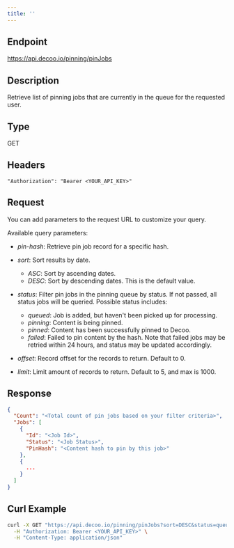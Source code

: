 ```yaml
---
title: ''
---
```


## Endpoint
https://api.decoo.io/pinning/pinJobs

## Description
Retrieve list of pinning jobs that are currently in the queue for the requested user.

## Type
GET

## Headers
```
"Authorization": "Bearer <YOUR_API_KEY>"
```

## Request

You can add parameters to the request URL to customize your query.

Available query parameters:
- *pin-hash*: Retrieve pin job record for a specific hash.
- *sort*: Sort results by date.
  - *ASC*: Sort by ascending dates.
  - *DESC*: Sort by descending dates. This is the default value.
- *status*: Filter pin jobs in the pinning queue by status. If not passed, all status jobs will be queried. Possible status includes:
  - *queued*: Job is added, but haven't been picked up for processing.
  - *pinning*: Content is being pinned.
  - *pinned*: Content has been successfully pinned to Decoo.
  - *failed*: Failed to pin content by the hash. Note that failed jobs may be retried within 24 hours, and status may be updated accordingly.

- *offset*: Record offset for the records to return. Default to 0.
- *limit*: Limit amount of records to return. Default to 5, and max is 1000.


## Response
```json
{
  "Count": "<Total count of pin jobs based on your filter criteria>",
  "Jobs": [
    {
      "Id": "<Job Id>",
      "Status": "<Job Status>",
      "PinHash": "<Content hash to pin by this job>"
    },
    {
      ...
    }
  ]
}
```

## Curl Example
```sh
curl -X GET "https://api.decoo.io/pinning/pinJobs?sort=DESC&status=queued&offset=0&limit=10" \
  -H "Authorization: Bearer <YOUR_API_KEY>" \
  -H "Content-Type: application/json"
```
